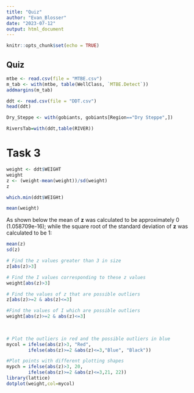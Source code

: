 ---
title: "Quiz"
author: "Evan_Blosser"
date: "2023-07-12"
output: html_document
---

```{r setup, include=FALSE}
knitr::opts_chunk$set(echo = TRUE)
```

## Quiz
```{r}
mtbe <- read.csv(file = "MTBE.csv")
m_tab <- with(mtbe, table(WellClass, `MTBE.Detect`))
addmargins(m_tab)
```






```{r}
ddt <- read.csv(file = "DDT.csv")
head(ddt)
```


```{r}
Dry_Steppe <- with(gobiants, gobiants[Region=="Dry Steppe",])

RiversTab=with(ddt,table(RIVER)) 
```




# Task 3
```{r}
weight <- ddt$WEIGHT
weight
z <- (weight-mean(weight))/sd(weight)
z
```


```{r}
which.min(ddt$WEIGHt)
```


```{r}
mean(weight)
```

As shown below the mean of **z** was calculated to be approximately 0 (1.058709e-16); while the square root of the standard deviation of **z** was calculated to be 1:

```{r}
mean(z)
sd(z)
```
```{r}
# Find the z values greater than 3 in size
z[abs(z)>3]

# Find the I values corresponding to these z values
weight[abs(z)>3]

# Find the values of z that are possible outliers
z[abs(z)>=2 & abs(z)<=3]

#Find the values of I which are possible outliers
weight[abs(z)>=2 & abs(z)<=3]
 
 

# Plot the outliers in red and the possible outliers in blue
mycol = ifelse(abs(z)>3, "Red",
        ifelse(abs(z)>=2 &abs(z)<=3,"Blue", "Black"))  

#Plot points with different plotting shapes        
mypch = ifelse(abs(z)>3, 20,
        ifelse(abs(z)>=2 &abs(z)<=3,21, 22))
library(lattice)
dotplot(weight,col=mycol)
```




